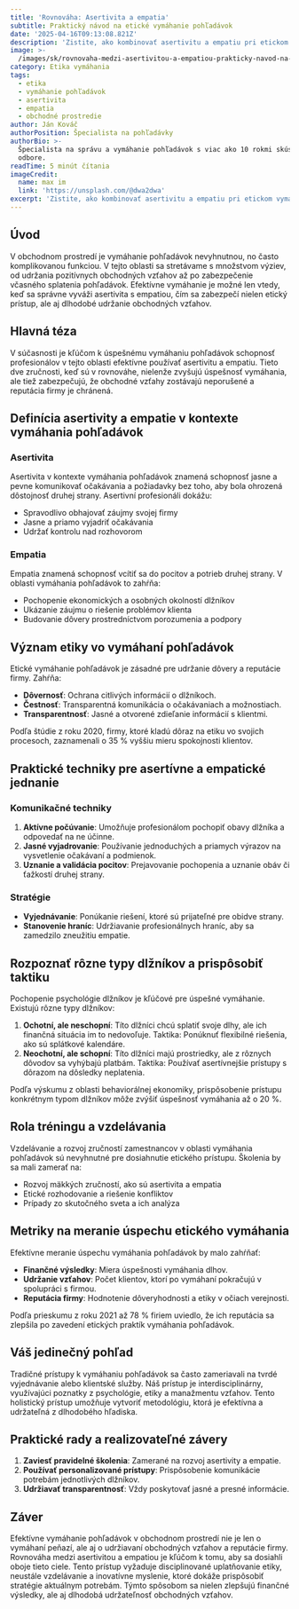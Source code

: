```yaml
---
title: 'Rovnováha: Asertivita a empatia'
subtitle: Praktický návod na etické vymáhanie pohľadávok
date: '2025-04-16T09:13:08.821Z'
description: 'Zistite, ako kombinovať asertivitu a empatiu pri etickom vymáhaní pohľadávok.'
image: >-
  /images/sk/rovnovaha-medzi-asertivitou-a-empatiou-prakticky-navod-na-eticke-vymahanie-pohladavok-v-obchodnom-prostredi-1744708388646.jpg
category: Etika vymáhania
tags:
  - etika
  - vymáhanie pohľadávok
  - asertivita
  - empatia
  - obchodné prostredie
author: Ján Kováč
authorPosition: Špecialista na pohľadávky
authorBio: >-
  Špecialista na správu a vymáhanie pohľadávok s viac ako 10 rokmi skúseností v
  odbore.
readTime: 5 minút čítania
imageCredit:
  name: max im
  link: 'https://unsplash.com/@dwa2dwa'
excerpt: 'Zistite, ako kombinovať asertivitu a empatiu pri etickom vymáhaní pohľadávok.'
---
```

## Úvod

V obchodnom prostredí je vymáhanie pohľadávok nevyhnutnou, no často komplikovanou funkciou. V tejto oblasti sa stretávame s množstvom výziev, od udržania pozitívnych obchodných vzťahov až po zabezpečenie včasného splatenia pohľadávok. Efektívne vymáhanie je možné len vtedy, keď sa správne vyváži asertivita s empatiou, čím sa zabezpečí nielen etický prístup, ale aj dlhodobé udržanie obchodných vzťahov.

## Hlavná téza

V súčasnosti je kľúčom k úspešnému vymáhaniu pohľadávok schopnosť profesionálov v tejto oblasti efektívne používať asertivitu a empatiu. Tieto dve zručnosti, keď sú v rovnováhe, nielenže zvyšujú úspešnosť vymáhania, ale tiež zabezpečujú, že obchodné vzťahy zostávajú neporušené a reputácia firmy je chránená.

## Definícia asertivity a empatie v kontexte vymáhania pohľadávok

### Asertivita

Asertivita v kontexte vymáhania pohľadávok znamená schopnosť jasne a pevne komunikovať očakávania a požiadavky bez toho, aby bola ohrozená dôstojnosť druhej strany. Asertivní profesionáli dokážu:

- Spravodlivo obhajovať záujmy svojej firmy
- Jasne a priamo vyjadriť očakávania
- Udržať kontrolu nad rozhovorom

### Empatia

Empatia znamená schopnosť vcítiť sa do pocitov a potrieb druhej strany. V oblasti vymáhania pohľadávok to zahŕňa:

- Pochopenie ekonomických a osobných okolností dlžníkov
- Ukázanie záujmu o riešenie problémov klienta
- Budovanie dôvery prostredníctvom porozumenia a podpory

## Význam etiky vo vymáhaní pohľadávok

Etické vymáhanie pohľadávok je zásadné pre udržanie dôvery a reputácie firmy. Zahŕňa:

- **Dôvernosť**: Ochrana citlivých informácií o dlžníkoch.
- **Čestnosť**: Transparentná komunikácia o očakávaniach a možnostiach.
- **Transparentnosť**: Jasné a otvorené zdieľanie informácií s klientmi.

Podľa štúdie z roku 2020, firmy, ktoré kladú dôraz na etiku vo svojich procesoch, zaznamenali o 35 % vyššiu mieru spokojnosti klientov.

## Praktické techniky pre asertívne a empatické jednanie

### Komunikačné techniky

1. **Aktívne počúvanie**: Umožňuje profesionálom pochopiť obavy dlžníka a odpovedať na ne účinne.
2. **Jasné vyjadrovanie**: Používanie jednoduchých a priamych výrazov na vysvetlenie očakávaní a podmienok.
3. **Uznanie a validácia pocitov**: Prejavovanie pochopenia a uznanie obáv či ťažkostí druhej strany.

### Stratégie

- **Vyjednávanie**: Ponúkanie riešení, ktoré sú prijateľné pre obidve strany.
- **Stanovenie hraníc**: Udržiavanie profesionálnych hraníc, aby sa zamedzilo zneužitiu empatie.

## Rozpoznať rôzne typy dlžníkov a prispôsobiť taktiku

Pochopenie psychológie dlžníkov je kľúčové pre úspešné vymáhanie. Existujú rôzne typy dlžníkov:

1. **Ochotní, ale neschopní**: Títo dlžníci chcú splatiť svoje dlhy, ale ich finančná situácia im to nedovoľuje. Taktika: Ponúknuť flexibilné riešenia, ako sú splátkové kalendáre.
2. **Neochotní, ale schopní**: Títo dlžníci majú prostriedky, ale z rôznych dôvodov sa vyhýbajú platbám. Taktika: Používať asertívnejšie prístupy s dôrazom na dôsledky neplatenia.

Podľa výskumu z oblasti behaviorálnej ekonomiky, prispôsobenie prístupu konkrétnym typom dlžníkov môže zvýšiť úspešnosť vymáhania až o 20 %.

## Rola tréningu a vzdelávania

Vzdelávanie a rozvoj zručností zamestnancov v oblasti vymáhania pohľadávok sú nevyhnutné pre dosiahnutie etického prístupu. Školenia by sa mali zamerať na:

- Rozvoj mäkkých zručností, ako sú asertivita a empatia
- Etické rozhodovanie a riešenie konfliktov
- Prípady zo skutočného sveta a ich analýza

## Metriky na meranie úspechu etického vymáhania

Efektívne meranie úspechu vymáhania pohľadávok by malo zahŕňať:

- **Finančné výsledky**: Miera úspešnosti vymáhania dlhov.
- **Udržanie vzťahov**: Počet klientov, ktorí po vymáhaní pokračujú v spolupráci s firmou.
- **Reputácia firmy**: Hodnotenie dôveryhodnosti a etiky v očiach verejnosti.

Podľa prieskumu z roku 2021 až 78 % firiem uviedlo, že ich reputácia sa zlepšila po zavedení etických praktík vymáhania pohľadávok.

## Váš jedinečný pohľad

Tradičné prístupy k vymáhaniu pohľadávok sa často zameriavali na tvrdé vyjednávanie alebo klientské služby. Náš prístup je interdisciplinárny, využívajúci poznatky z psychológie, etiky a manažmentu vzťahov. Tento holistický prístup umožňuje vytvoriť metodológiu, ktorá je efektívna a udržateľná z dlhodobého hľadiska.

## Praktické rady a realizovateľné závery

1. **Zaviesť pravidelné školenia**: Zamerané na rozvoj asertivity a empatie.
2. **Používať personalizované prístupy**: Prispôsobenie komunikácie potrebám jednotlivých dlžníkov.
3. **Udržiavať transparentnosť**: Vždy poskytovať jasné a presné informácie.

## Záver

Efektívne vymáhanie pohľadávok v obchodnom prostredí nie je len o vymáhaní peňazí, ale aj o udržiavaní obchodných vzťahov a reputácie firmy. Rovnováha medzi asertivitou a empatiou je kľúčom k tomu, aby sa dosiahli oboje tieto ciele. Tento prístup vyžaduje disciplinované uplatňovanie etiky, neustále vzdelávanie a inovatívne myslenie, ktoré dokáže prispôsobiť stratégie aktuálnym potrebám. Týmto spôsobom sa nielen zlepšujú finančné výsledky, ale aj dlhodobá udržateľnosť obchodných vzťahov.
